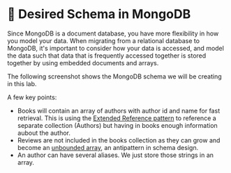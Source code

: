 
# 📘 Desired Schema in MongoDB

Since MongoDB is a document database, you have more flexibility in how you model your data. When migrating from
a relational database to MongoDB, it's important to consider how your data is accessed, and model the data such 
that data that is frequently accessed together is stored together by using embedded documents and arrays. 

The following screenshot shows the MongoDB schema we will be creating in this lab.

<Screenshot url="http://127.0.0.1:8278" src="img/40-image-001.png" alt="Screenshot of the connect modal" />

A few key points:
- Books will contain an array of authors with author id and name for fast retrieval. This is using the [Extended Reference pattern](https://www.mongodb.com/blog/post/building-with-patterns-the-extended-reference-pattern) to reference a separate collection (Authors) but having in books enough information aubout the author.
- Reviews are not included in the books collection as they can grow and become an [unbounded array](https://www.mongodb.com/developer/products/mongodb/schema-design-anti-pattern-massive-arrays/), an antipattern in schema design.
- An author can have several aliases. We just store those strings in an array.
